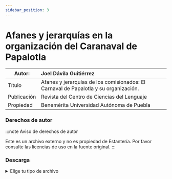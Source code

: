 ```yaml
---
sidebar_position: 3
---
```

# Afanes y jerarquías en la organización del Caranaval de Papalotla

|Autor:| Joel Dávila Guitiérrez |
|--|:--|
|Título|Afanes y jerarquías de los comisionados: El Carnaval de Papalotla y su organización.|
|Publicación|Revista del Centro de Ciencias del Lenguaje|
|Propiedad|Benemérita Universidad Autónoma de Puebla|

### Derechos de autor
    
:::note Aviso de derechos de autor

Este es un archivo externo y no es propiedad de Estantería. Por favor consulte las licencias de uso en la fuente original.
:::

### Descarga
<details>
  <summary>Elige tu tipo de archivo</summary>
    <div>
        <a href="url"> 📥 |Afanes y jerarquías de los comisionados: El Carnaval de Papalotla y su organización (PDF)</a>
        </div>      
</details>


